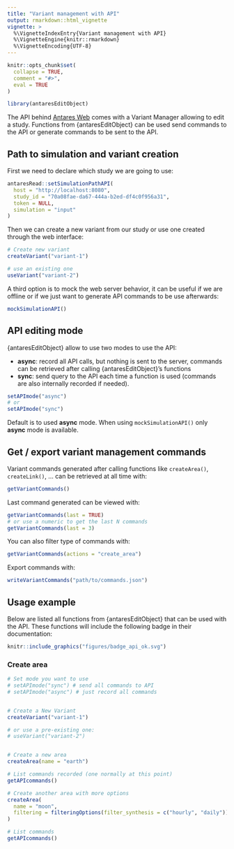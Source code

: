 ```yaml
---
title: "Variant management with API"
output: rmarkdown::html_vignette
vignette: >
  %\VignetteIndexEntry{Variant management with API}
  %\VignetteEngine{knitr::rmarkdown}
  %\VignetteEncoding{UTF-8}
---
```


```r
knitr::opts_chunk$set(
  collapse = TRUE,
  comment = "#>",
  eval = TRUE
)
```

```r
library(antaresEditObject)
```

The API behind [Antares Web](https://antares-web.readthedocs.io/en/latest/) comes with a Variant Manager allowing to edit a study. Functions from {antaresEditObject} can be used send commands to the API or generate commands to be sent to the API.


## Path to simulation and variant creation

First we need to declare which study we are going to use:

```r
antaresRead::setSimulationPathAPI(
  host = "http://localhost:8080",
  study_id = "70a08fae-da67-444a-b2ed-df4c0f956a31", 
  token = NULL, 
  simulation = "input"
)
```

Then we can create a new variant from our study or use one created through the web interface:

```r
# Create new variant
createVariant("variant-1")

# use an existing one
useVariant("variant-2")
```


A third option is to mock the web server behavior, it can be useful if we are offline or if we just want to generate API commands to be use afterwards:

```r
mockSimulationAPI()
```


## API editing mode

{antaresEditObject} allow to use two modes to use the API:

* **async**: record all API calls, but nothing is sent to the server, commands can be retrieved after calling {antaresEditObject}'s functions
* **sync**: send query to the API each time a function is used (commands are also internally recorded if needed).

```r
setAPImode("async")
# or
setAPImode("sync")
```

Default is to used **async** mode. When using `mockSimulationAPI()` only **async** mode is available.



## Get / export variant management commands

Variant commands generated after calling functions like `createArea()`, `createLink()`, ... can be retrieved at all time with:

```r
getVariantCommands()
```

Last command generated can be viewed with:

```r
getVariantCommands(last = TRUE)
# or use a numeric to get the last N commands
getVariantCommands(last = 3)
```

You can also filter type of commands with:

```r
getVariantCommands(actions = "create_area")
```

Export commands with:

```r
writeVariantCommands("path/to/commands.json")
```



## Usage example

Below are listed all functions from {antaresEditObject} that can be used with the API. These functions will include the following badge in their documentation:

```r
knitr::include_graphics("figures/badge_api_ok.svg")
```


### Create area


```r



# Set mode you want to use
# setAPImode("sync") # send all commands to API
# setAPImode("async") # just record all commands


# Create a New Variant
createVariant("variant-1")

# or use a pre-existing one:
# useVariant("variant-2")


# Create a new area
createArea(name = "earth")

# List commands recorded (one normally at this point)
getAPIcommands()

# Create another area with more options
createArea(
  name = "moon", 
  filtering = filteringOptions(filter_synthesis = c("hourly", "daily"))
)

# List commands
getAPIcommands()

```

